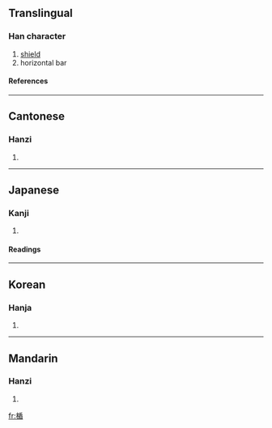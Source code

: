 ==Translingual==
===Han character===
{{Han char|rn=75|rad=木|as=09|sn=13|four=4296<sub>4</sub>|canj=木竹十山 (DHJU)}}
# [[shield]]
# horizontal bar
====References====
{{Han ref|kx=0541.100|dkj=15173|dj=0928.170|hdz=21252.040|uh=696F|ud=26991|bh=DDE3|bd=56803}}

----
==Cantonese==
===Hanzi===
{{yue-hanzi|jyut=|y=teun5}}
# {{defn|Cantonese}}

----
==Japanese==
===Kanji===
{{ja-kanji|grade=|rs=木09}}
# {{defn|Japanese}} 
====Readings====
{{ja-readings|on=[[じゅん]] (jun)|kun=[[たて]] (tate)}}

----
==Korean==
===Hanja===
{{ko-hanja|hangeul=순|eumhun=|rv=sun|mr=sun|y=swun}}
# {{defn|Korean}}

----
==Mandarin==
===Hanzi===
{{cmn-hanzi|pin=[[shǔn]] ([[shun3]]), [[zòu]] ([[zou4]])|wg=shun<sup>3</sup>, tsou<sup>4</sup>}}
# {{defn|Mandarin}}

[[fr:楯]]